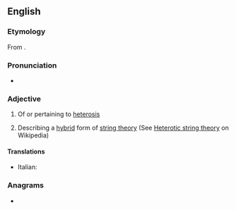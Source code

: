 ==English==

===Etymology===
From {{af|en|hetero-|-otic}}.

===Pronunciation===
* {{rhymes|ɒtɪk|lang=en}}

===Adjective===
{{en-adj}}

# Of or pertaining to [[heterosis]]
# {{lb|en|physics}} Describing a [[hybrid]] form of [[string theory]] (See [[w:Heterotic string theory|Heterotic string theory]] on Wikipedia)

====Translations====
{{trans-top|Of or pertaining to heterosis}}
* Italian: {{t|it|eterotico}}
{{trans-mid}}
{{trans-bottom}}

===Anagrams===
* {{anagrams|en|hectorite|theoretic}}